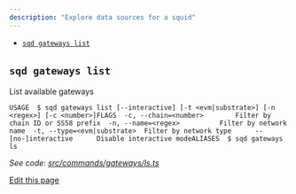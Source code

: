 ```yaml
---
description: "Explore data sources for a squid"
---
```


* [`sqd gateways list`](#sqd-gateways-list)

## `sqd gateways list`[​](#sqd-gateways-list "Direct link to sqd-gateways-list")

List available gateways

```
USAGE  $ sqd gateways list [--interactive] [-t <evm|substrate>] [-n <regex>] [-c <number>]FLAGS  -c, --chain=<number>        Filter by chain ID or SS58 prefix  -n, --name=<regex>          Filter by network name  -t, --type=<evm|substrate>  Filter by network type      --[no-]interactive      Disable interactive modeALIASES  $ sqd gateways ls
```

*See code: [src/commands/gateways/ls.ts](https://github.com/subsquid/squid-cli/blob/master/src/commands/gateways/ls.ts)*

[Edit this page](https://github.com/subsquid/docs/edit/master/docs/squid-cli/gateways.md)
